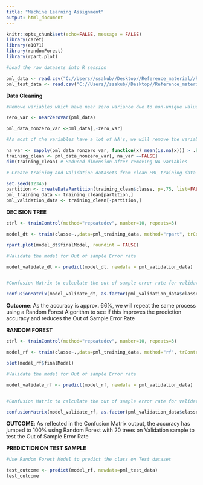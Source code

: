 ```yaml
---
title: "Machine Learning Assignment"
output: html_document
---
```


```r
knitr::opts_chunk$set(echo=FALSE, message = FALSE)
library(caret)
library(e1071)
library(randomForest)
library(rpart.plot)
```

```r
#Load the raw datasets into R session

pml_data <- read.csv("C://Users//ssakub//Desktop//Reference_material//R//Data-Science-Specialisation-using-R//Assignments//Machine Learning//pml-training.csv", header=TRUE)
pml_test_data <- read.csv("C://Users//ssakub//Desktop//Reference_material//R//Data-Science-Specialisation-using-R//Assignments//Machine Learning//pml-testing.csv", header=TRUE)
```

**Data Cleaning**

```r

#Remove variables which have near zero variance due to non-unique values

zero_var <- nearZeroVar(pml_data)

pml_data_nonzero_var <-pml_data[,-zero_var] 

#As most of the variables have a lot of NA's, we will remove the variables where 95% data is missing

na_var <- sapply(pml_data_nonzero_var, function(x) mean(is.na(x))) > .95
training_clean <- pml_data_nonzero_var[, na_var ==FALSE]
dim(training_clean) # Reduced dimension after removing NA variables

# Create training and Validation datasets from clean PML training data

set.seed(12345)
partition <- createDataPartition(training_clean$classe, p=.75, list=FALSE)
pml_training_data <- training_clean[partition,]
pml_validation_data <- training_clean[-partition,]
```

**DECISION TREE**

```r

ctrl <- trainControl(method="repeatedcv", number=10, repeats=3)

model_dt <- train(classe~.,data=pml_training_data, method="rpart", trControl=ctrl)

rpart.plot(model_dt$finalModel, roundint = FALSE)

#Validate the model for Out of sample Error rate

model_validate_dt <- predict(model_dt, newdata = pml_validation_data)


#Confusion Matrix to calculate the out of sample error rate for validation sample based on the model

confusionMatrix(model_validate_dt, as.factor(pml_validation_data$classe))
```

**Outcome**: As the accuracy is approx. 66%, we will repeat the same process using a Random Forest Algorithm to see if this improves the prediction accuracy and reduces the Out of Sample Error Rate

**RANDOM FOREST**

```r

ctrl <- trainControl(method="repeatedcv", number=10, repeats=3)

model_rf <- train(classe~.,data=pml_training_data, method="rf", trControl=ctrl, ntree=20)

plot(model_rf$finalModel)

#Validate the model for Out of sample Error rate

model_validate_rf <- predict(model_rf, newdata = pml_validation_data)


#Confusion Matrix to calculate the out of sample error rate for validation sample based on the model

confusionMatrix(model_validate_rf, as.factor(pml_validation_data$classe))
```
**OUTCOME**: As reflected in the Confusion Matrix output, the accuracy has jumped to 100% using Random Forest with 20 trees on Validation sample to test the Out of Sample Error Rate

**PREDICTION ON TEST SAMPLE**
```r
#Use Random Forest Model to predict the class on Test dataset

test_outcome <- predict(model_rf, newdata=pml_test_data)
test_outcome
```


